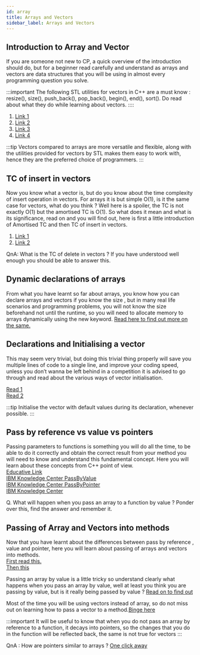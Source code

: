 ```yaml
---
id: array
title: Arrays and Vectors
sidebar_label: Arrays and Vectors
---
```


## Introduction to Array and Vector

If you are someone not new to CP, a quick overview of the introduction should do, but for a beginner read carefully and understand as arrays and vectors are data structures that you will be using in almost every programming question you solve.

:::important
The following STL utilities for vectors in C++ are  a must know : resize(), size(), push_back(), pop_back(), begin(), end(), sort(). Do read about what they do while learning about vectors.
::::

1. [Link 1](https://www.bitdegree.org/learn/c-plus-plus-vector)
2. [Link 2](https://www.geeksforgeeks.org/vector-in-cpp-stl/)
3. [Link 3](https://www.bitdegree.org/learn/c-plus-plus-array)
4. [Link 4](https://www.programiz.com/cpp-programming/arrays)

:::tip
Vectors compared to arrays are more versatile and flexible, along with the utilities provided for vectors by STL makes them easy to work with, hence they are the preferred choice of programmers.
:::


## TC of insert in vectors

Now you know what a vector is, but do you know about the time complexity of insert operation in vectors. For arrays it is but simple O(1), is it the same case for vectors, what do you think ? Well here is a spoiler, the TC is not exactly O(1) but the amortised TC is O(1). So what does it mean and what is its significance, read on and you will find out, here is first a little introduction of Amortised TC and then TC of insert in vectors.

1. [Link 1](https://www.geeksforgeeks.org/analysis-algorithm-set-5-amortized-analysis-introduction/)
2. [Link 2](https://people.engr.tamu.edu/andreas-klappenecker/csce411-s14/csce411-amortized2.pdf)

QnA:
What is the TC of delete in vectors ?
If you have understood well enough you should be able to answer this.

## Dynamic declarations of arrays 

From what you have learnt so far about arrays, you know how you can declare arrays and vectors if you know the size , but in many real life scenarios and programming problems, you will not know the size beforehand not until the runtime, so you will need to allocate memory to arrays dynamically using the new keyword. [Read here to find out more on the same.](https://www.techiedelight.com/dynamic-memory-allocation-in-c-for-2d-3d-array/)

## Declarations and Initialising a vector 

This may seem very trivial, but doing this trivial thing properly will save you multiple lines of code to a single line, and improve your coding speed, unless you don’t wanna be left behind in a competition it is advised to go through and read about the various ways of vector initialisation.

[Read 1](https://www.geeksforgeeks.org/initialize-a-vector-in-cpp-different-ways/)<br/>
[Read 2](https://thispointer.com/c-how-to-initialize-two-dimensional-vector-initializing-2d-vectors-matrix/)

:::tip
Initialise the vector with default values during its declaration, whenever possible.
:::



## Pass by reference vs value vs pointers

Passing parameters to functions is something you will do all the time, to be able to do it correctly and obtain the correct result from your method you will need to know and understand this fundamental concept. Here you will learn about these concepts from C++ point of view. <br/>
[Educative Link](https://www.educative.io/edpresso/pass-by-value-vs-pass-by-reference)<br/>
[IBM Knowledge Center PassByValue](https://www.ibm.com/support/knowledgecenter/SSLTBW_2.4.0/com.ibm.zos.v2r4.cbclx01/pass_by_value.htm)<br/>
[IBM Knowledge Center PassByPointer](https://www.ibm.com/support/knowledgecenter/SSLTBW_2.4.0/com.ibm.zos.v2r4.cbclx01/pass_by_pointer.htm)<br/>
[IBM Knowledge Center](https://www.ibm.com/support/knowledgecenter/SSLTBW_2.4.0/com.ibm.zos.v2r4.cbclx01/cplr233.htm)<br/>

Q. What will happen when you pass an array to a function by value ?
Ponder over this, find the answer and remember it.

## Passing of Array and Vectors into methods

Now that you have learnt about the differences between pass by reference , value and pointer, here you will learn about passing of arrays and vectors into methods. <br/>
[First read this.](https://www.geeksforgeeks.org/how-arrays-are-passed-to-functions-in-cc/)<br/>
[Then this](https://www.techiedelight.com/pass-2d-array-function-parameter-cpp/)

Passing an array by value is a little tricky so understand clearly what happens when you pass an array by value, well at least you think you are passing by value, but is it really being passed by value ? [Read on to find out](https://www.techiedelight.com/pass-array-by-value-to-function/)

Most of the time you will be using vectors instead of array, so do not miss out on learning how to pass a vector to a method.[Binge here](https://www.geeksforgeeks.org/passing-vector-function-cpp/)

:::important
It will be useful to know that when you do not pass an array by reference to a function, it decays into pointers, so the changes that you do in the function will be reflected back, the same is not true for vectors
:::

QnA :
How are pointers similar to arrays ?
[One click away](https://www.quora.com/In-C++-functions-why-are-arrays-passed-by-reference-by-default)
